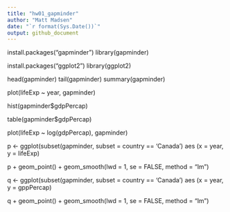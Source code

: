 ```yaml
---
title: "hw01_gapminder"
author: "Matt Madsen"
date: "`r format(Sys.Date())`"
output: github_document
---
```


install.packages("gapminder")
library(gapminder)

install.packages("ggplot2")
library(ggplot2)

head(gapminder)
tail(gapminder)
summary(gapminder)

plot(lifeExp ~ year, gapminder)

hist(gapminder$gdpPercap)

table(gapminder$gdpPercap)

plot(lifeExp ~ log(gdpPercap), gapminder)

p <- ggplot(subset(gapminder, subset = country == 'Canada') aes (x = year, y = lifeExp) 

p + geom_point() + geom_smooth(lwd = 1, se = FALSE, method = "lm")

q <- ggplot(subset(gapminder, subset = country == 'Canada') aes (x = year, y = gppPercap)

q + geom_point() + geom_smooth(lwd = 1, se = FALSE, method = "lm")










